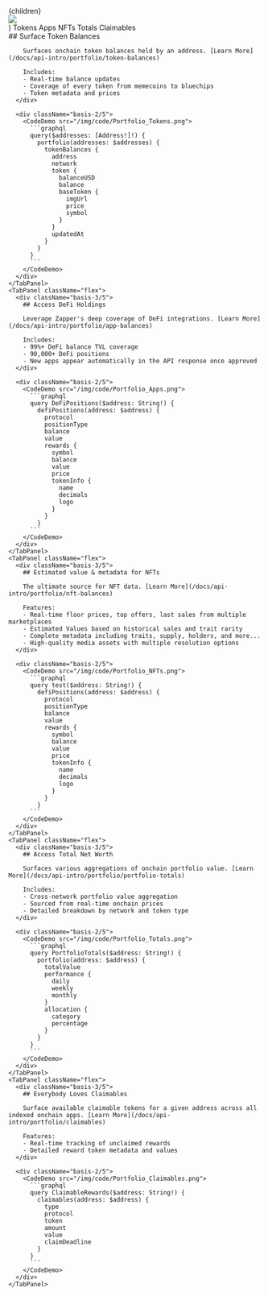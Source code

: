 
  <div className="relative">
    <div className="">{children}</div>
    <img src={src} className="absolute bottom-0 right-4 w-64" />
  </div>
)

<TabGroup>  
  <TabList className="py-6">
    <Tab className="zapper-tab">Tokens</Tab>
    <Tab className="zapper-tab">Apps</Tab>
    <Tab className="zapper-tab">NFTs</Tab>
    <Tab className="zapper-tab">Totals</Tab>
    <Tab className="zapper-tab">Claimables</Tab>
  </TabList>

  <TabPanels>
    <TabPanel className="flex">
      <div className="basis-3/5">
        ## Surface Token Balances

        Surfaces onchain token balances held by an address. [Learn More](/docs/api-intro/portfolio/token-balances)

        Includes:
        - Real-time balance updates
        - Coverage of every token from memecoins to bluechips
        - Token metadata and prices
      </div>

      <div className="basis-2/5">
        <CodeDemo src="/img/code/Portfolio_Tokens.png">
          ```graphql
          query($addresses: [Address!]!) {
            portfolio(addresses: $addresses) {
              tokenBalances {
                address
                network
                token {
                  balanceUSD
                  balance
                  baseToken {
                    imgUrl
                    price
                    symbol
                  }
                }
                updatedAt
              }
            }
          }
          ```
        </CodeDemo>
      </div>
    </TabPanel>
    <TabPanel className="flex">
      <div className="basis-3/5">
        ## Access DeFi Holdings

        Leverage Zapper's deep coverage of DeFi integrations. [Learn More](/docs/api-intro/portfolio/app-balances)

        Includes:
        - 99%+ DeFi balance TVL coverage
        - 90,000+ DeFi positions
        - New apps appear automatically in the API response once approved
      </div>

      <div className="basis-2/5">
        <CodeDemo src="/img/code/Portfolio_Apps.png">
          ```graphql
          query DeFiPositions($address: String!) {
            defiPositions(address: $address) {
              protocol
              positionType
              balance
              value
              rewards {
                symbol
                balance
                value
                price
                tokenInfo {
                  name
                  decimals
                  logo
                }
              }
            }
          ```
        </CodeDemo>
      </div>
    </TabPanel>
    <TabPanel className="flex">
      <div className="basis-3/5">
        ## Estimated value & metadata for NFTs

        The ultimate source for NFT data. [Learn More](/docs/api-intro/portfolio/nft-balances)

        Features:
        - Real-time floor prices, top offers, last sales from multiple marketplaces
        - Estimated Values based on historical sales and trait rarity
        - Complete metadata including traits, supply, holders, and more...
        - High-quality media assets with multiple resolution options
      </div>

      <div className="basis-2/5">
        <CodeDemo src="/img/code/Portfolio_NFTs.png">
          ```graphql
          query test($address: String!) {
            defiPositions(address: $address) {
              protocol
              positionType
              balance
              value
              rewards {
                symbol
                balance
                value
                price
                tokenInfo {
                  name
                  decimals
                  logo
                }
              }
            }
          ```
        </CodeDemo>
      </div>
    </TabPanel>
    <TabPanel className="flex">
      <div className="basis-3/5">
        ## Access Total Net Worth

        Surfaces various aggregations of onchain portfolio value. [Learn More](/docs/api-intro/portfolio/portfolio-totals)

        Includes:
        - Cross-network portfolio value aggregation
        - Sourced from real-time onchain prices
        - Detailed breakdown by network and token type
      </div>

      <div className="basis-2/5">
        <CodeDemo src="/img/code/Portfolio_Totals.png">
          ```graphql
          query PortfolioTotals($address: String!) {
            portfolio(address: $address) {
              totalValue
              performance {
                daily
                weekly
                monthly
              }
              allocation {
                category
                percentage
              }
            }
          }
          ```
        </CodeDemo>
      </div>
    </TabPanel>
    <TabPanel className="flex">
      <div className="basis-3/5">
        ## Everybody Loves Claimables

        Surface available claimable tokens for a given address across all indexed onchain apps. [Learn More](/docs/api-intro/portfolio/claimables)

        Features:
        - Real-time tracking of unclaimed rewards
        - Detailed reward token metadata and values
      </div>

      <div className="basis-2/5">
        <CodeDemo src="/img/code/Portfolio_Claimables.png">
          ```graphql
          query ClaimableRewards($address: String!) {
            claimables(address: $address) {
              type
              protocol
              token
              amount
              value
              claimDeadline
            }
          }
          ```
        </CodeDemo>
      </div>
    </TabPanel>
  </TabPanels>
</TabGroup>